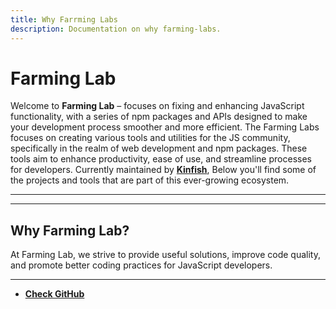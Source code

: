 ```yaml
---
title: Why Farrming Labs
description: Documentation on why farming-labs.
---
```


# Farming Lab

Welcome to **Farming Lab** –  focuses on fixing and enhancing JavaScript functionality, with a series of npm packages and APIs designed to make your development process smoother and more efficient.
The Farming Labs focuses on creating various tools and utilities for the JS community, specifically in the realm of web development and npm packages. These tools aim to enhance productivity, ease of use, and streamline processes for developers.
Currently maintained by [**Kinfish**](https://github.com/Kinfe123), Below you'll find some of the projects and tools that are part of this ever-growing ecosystem.

---
---

## Why Farming Lab?
At Farming Lab, we strive to provide useful solutions, improve code quality, and promote better coding practices for JavaScript developers.

---

- **[Check GitHub](https://github.com/farming-labs)**
